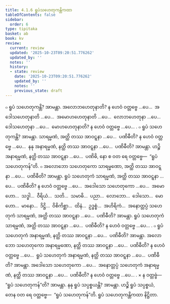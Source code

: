 ```yaml
---
title: 4.1.6 ရူပံသဟေတုကန္တိကထာ
tableOfContents: false
sidebar:
  order: 6
type: tipitaka
basket: ab
book: kv
review:
  current: review
  updated: '2025-10-23T09:20:51.776262'
  updated_by: ''
  notes: ''
  history:
  - state: review
    date: '2025-10-23T09:20:51.776262'
    updated_by: ''
    notes: ''
    previous_state: draft
---
```



<ReviewStatus review={frontmatter.review} showDetails={true} />

<HypothesisAnnotation frontmatter={frontmatter} />

<DynamicBreadcrumb />

<Division number="757" book="kv" e="ch" v="32" p="387">

<Paragraph number="2398" book="kv">
๐ ရူပံ သဟေတုကန္တိ? အာမန္တာ. အလောဘဟေတုနာတိ? န ဟေဝံ ဝတ္တဗ္ဗေ …ပေ…  အဒေါသဟေတုနာတိ …ပေ…  အမောဟဟေတုနာတိ …ပေ…  လောဘဟေတုနာ …ပေ…  ဒေါသဟေတုနာ …ပေ…  မောဟဟေတုနာတိ? န ဟေဝံ ဝတ္တဗ္ဗေ …ပေ… .
</Paragraph>

<Paragraph number="2399" book="kv">
๐ ရူပံ သဟေတုကန္တိ? အာမန္တာ. သာရမ္မဏံ, အတ္ထိ တဿ အာဝဋ္ဋနာ …ပေ…  ပဏိဓီတိ? န ဟေဝံ ဝတ္တဗ္ဗေ …ပေ…  နနု အနာရမ္မဏံ, နတ္ထိ တဿ အာဝဋ္ဋနာ …ပေ…  ပဏိဓီတိ? အာမန္တာ. ဟဉ္စိ အနာရမ္မဏံ, နတ္ထိ တဿ အာဝဋ္ဋနာ …ပေ…  ပဏိဓိ, နော စ ဝတ ရေ ဝတ္တဗ္ဗေ—  “ရူပံ သဟေတုကန်”တိ.
</Paragraph>

</Division>
<Division number="758" book="kv" e="ch" v="32" p="387">

<Paragraph number="2400" book="kv">
๐ အလောဘော သဟေတုကော သာရမ္မဏော, အတ္ထိ တဿ အာဝဋ္ဋနာ …ပေ…  ပဏိဓီတိ? အာမန္တာ. ရူပံ သဟေတုကံ သာရမ္မဏံ, အတ္ထိ တဿ အာဝဋ္ဋနာ …ပေ…  ပဏိဓီတိ? န ဟေဝံ ဝတ္တဗ္ဗေ …ပေ…  အဒေါသော သဟေတုကော …ပေ…  အမောဟော…  သဒ္ဓါ…  ဝီရိယံ…  သတိ…  သမာဓိ…  ပညာ…  လောဘော…  ဒေါသော…  မောဟော…  မာနော…  ဒိဋ္ဌိ…  ဝိစိကိစ္ဆာ…  ထိနံ…  ဥဒ္ဓစ္စံ…  အဟိရိကံ…  အနောတ္တပ္ပံ သဟေတုကံ သာရမ္မဏံ, အတ္ထိ တဿ အာဝဋ္ဋနာ …ပေ…  ပဏိဓီတိ? အာမန္တာ. ရူပံ သဟေတုကံ သာရမ္မဏံ, အတ္ထိ တဿ အာဝဋ္ဋနာ …ပေ…  ပဏိဓီတိ? န ဟေဝံ ဝတ္တဗ္ဗေ …ပေ… .
</Paragraph>

<Paragraph number="2401" book="kv">
๐ ရူပံ သဟေတုကံ အနာရမ္မဏံ, နတ္ထိ တဿ အာဝဋ္ဋနာ …ပေ…  ပဏိဓီတိ? အာမန္တာ. အလောဘော သဟေတုကော အနာရမ္မဏော, နတ္ထိ တဿ အာဝဋ္ဋနာ …ပေ…  ပဏိဓီတိ? န ဟေဝံ ဝတ္တဗ္ဗေ …ပေ…  ရူပံ သဟေတုကံ အနာရမ္မဏံ, နတ္ထိ တဿ အာဝဋ္ဋနာ …ပေ…  ပဏိဓီတိ? အာမန္တာ. အဒေါသော သဟေတုကော …ပေ…  အနောတ္တပ္ပံ သဟေတုကံ အနာရမ္မဏံ, နတ္ထိ တဿ အာဝဋ္ဋနာ …ပေ…  ပဏိဓီတိ? န ဟေဝံ ဝတ္တဗ္ဗေ …ပေ… .
</Paragraph>

</Division>
<Division number="759" book="kv" e="ch" v="32" p="387">

<Paragraph number="2402" book="kv">
× န ဝတ္တဗ္ဗံ—  “ရူပံ သဟေတုကန်”တိ? အာမန္တာ. နနု ရူပံ သပ္ပစ္စယန္တိ? အာမန္တာ. ဟဉ္စိ ရူပံ သပ္ပစ္စယံ, တေန ဝတ ရေ ဝတ္တဗ္ဗေ—  “ရူပံ သဟေတုကန်”တိ.

</Paragraph>
</Division>

<Paragraph number="2403" type="center" book="kv">
ရူပံ သဟေတုကန္တိကထာ နိဋ္ဌိတာ.
</Paragraph>